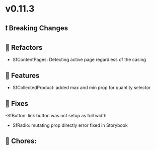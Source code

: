 
<Meta title="Releases/v0.11.x - Latest Minor/v0.11.3 - Latest/Change log" />

# v0.11.3

## ❗ Breaking Changes

## 🔨 Refactors
- SfContentPages: Detecting active page regardless of the casing

## 🚀 Features
- SfCollectedProduct: added max and min prop for quantity selector
## 🐛 Fixes
-SfButton: link button was not setup as full width

- SfRadio: mutating prop directly error fixed in Storybook

## 🧹 Chores:

